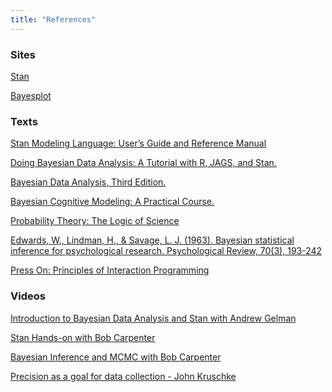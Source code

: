 ```yaml
---
title: "References"
---
```


### Sites
[Stan](http://mc-stan.org)

[Bayesplot](http://mc-stan.org/bayesplot/index.html)

### Texts
[Stan Modeling Language: User’s Guide and Reference Manual](https://github.com/stan-dev/stan/releases/download/v2.17.0/stan-reference-2.17.0.pdf)

[Doing Bayesian Data Analysis: A Tutorial with R, JAGS, and Stan.](https://www.amazon.com/Doing-Bayesian-Data-Analysis-Second/dp/0124058884/ref=pd_sim_14_1?_encoding=UTF8&psc=1&refRID=3A4K3RC9C6EPMN7035CF)

[Bayesian Data Analysis, Third Edition.](https://www.amazon.com/Bayesian-Analysis-Chapman-Statistical-Science/dp/1439840954/ref=pd_cp_14_2?_encoding=UTF8&psc=1&refRID=A5RBDSDVG3CCNTEC9TXG)

[Bayesian Cognitive Modeling: A Practical Course.](https://www.amazon.com/Bayesian-Cognitive-Modeling-Practical-Course/dp/1107603579/ref=sr_1_1?ie=UTF8&qid=1512841826&sr=8-1&keywords=wagenmakers)

[Probability Theory: The Logic of Science](https://www.amazon.com/Probability-Theory-Science-T-Jaynes/dp/0521592712/ref=sr_1_1?s=books&ie=UTF8&qid=1512841927&sr=1-1&keywords=jaynes+probability+theory)

[Edwards, W., Lindman, H., & Savage, L. J. (1963). Bayesian statistical inference for psychological research. Psychological Review, 70(3), 193-242](http://psycnet.apa.org/record/1964-00040-001)

[Press On: Principles of Interaction Programming](https://www.amazon.com/Press-Principles-Interaction-Programming-MIT/dp/0262201704/ref=sr_1_1?s=books&ie=UTF8&qid=1512842916&sr=1-1&keywords=thimbleby)

### Videos

[Introduction to Bayesian Data Analysis and Stan with Andrew Gelman](https://www.youtube.com/watch?v=T1gYvX5c2sM)

[Stan Hands-on with Bob Carpenter](https://www.youtube.com/watch?v=6NXRCtWQNMg)

[Bayesian Inference and MCMC with Bob Carpenter](https://www.youtube.com/watch?v=qQFF4tPgeWI)

[Precision as a goal for data collection - John Kruschke](https://www.youtube.com/watch?v=lh5btlAvrLs&list=PL_mlm7M63Y7j641Y7QJG3TfSxeZMGOsQ4)


